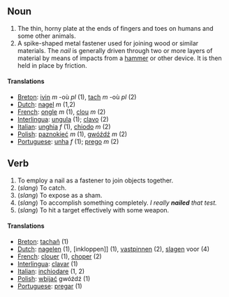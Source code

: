 ==Noun==
#The thin, horny plate at the ends of fingers and toes on humans and some other animals.
#A spike-shaped metal fastener used for joining wood or similar materials.  The ''nail'' is generally driven through two or more layers of material by means of impacts from a [[hammer]] or other device.  It is then held in place by friction.

====Translations====
*[[Breton]]: [[ivin]] ''m'' -où ''pl'' (1), [[tach]] ''m'' -où ''pl'' (2)
*[[Dutch]]: [[nagel]] ''m'' (1,2)
*[[French]]: [[ongle]] ''m'' (1), [[clou]] ''m'' (2)
*[[Interlingua]]: [[ungula]] (1); [[clavo]] (2)
*[[Italian]]: [[unghia]] ''f'' (1), [[chiodo]] ''m'' (2)
*[[Polish]]: [[paznokieć]] ''m'' (1), [[gwóźdź]] ''m'' (2)
*[[Portuguese]]: [[unha]] ''f'' (1); [[prego]] ''m'' (2)

==Verb==
#To employ a nail as a fastener to join objects together.
#(''slang'') To catch.
#(''slang'') To expose as a sham.
#(''slang'') To accomplish something completely.  ''I really '''nailed''' that test.''
#(''slang'') To hit a target effectively with some weapon.

====Translations====
*[[Breton]]: [[tachañ]] (1)
*[[Dutch]]: [[nagelen]] (1), [inkloppen]] (1), [[vastpinnen]] (2), [[slagen]] voor (4)
*[[French]]: [[clouer]] (1), [[choper]] (2)
*[[Interlingua]]: [[clavar]] (1)
*[[Italian]]: [[inchiodare]] (1, 2)
*[[Polish]]: [[wbijać]] gwóźdź (1)
*[[Portuguese]]: [[pregar]] (1)